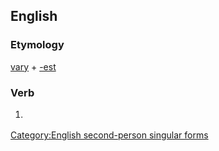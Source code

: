 ==English==

===Etymology===
[[vary]] + [[-est]]

===Verb===
{{infl|en|verb form}}

# {{archaic}} {{form of|Second-person singular simple present form|vary}}

[[Category:English second-person singular forms]]